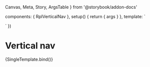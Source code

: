   Canvas,
  Meta,
  Story,
  ArgsTable
} from '@storybook/addon-docs'

  components: { RplVerticalNav },
  setup() {
    return { args }
  },
  template: `
  <div class="rpl-storybook__page rpl-grid">
    <div class="rpl-col-12 rpl-col-4-m">
      <RplVerticalNav v-bind="args" />
    </div>
  </div>
  `
})

<Meta title='Core/Navigation/Vertical navigation' component={RplVerticalNav} />

# Vertical nav

<ArgsTable of={RplVerticalNav} />

<Canvas>
  <Story
    name='Vertical navigation'
    play={a11yStoryCheck}
    args={{
      title: 'Section name',
      items: [
        { id: '1', text: 'First level', active: true, items: [
          { id: '2', text: 'First level repeat', url: '#' },
          { id: '3', text: 'Second level', url: '#', items: [
            { id: '4', text: 'Third level link with some text that will need to wrap', url: '#', items: [
              { id: '5', text: 'Fourth level', url: '#' }
            ]}
          ]},
          { id: '6', text: 'Second level active', url: '#', active: true },
          { id: '7', text: 'Second level', url: '#' }
        ]},
        { id: '8', text: 'First level', items: [
          { id: '9', text: 'First level repeat', url: '#' },
          { id: '10', text: 'Second level', url: '#', items: [
            { id: '11', text: 'Third level link with some text that will need to wrap', url: '#', items: [
              { id: '12', text: 'Fourth level', url: '#' }
            ]}
          ]},
          { id: '13', text: 'Second level', url: '#' },
          { id: '14', text: 'Second level', url: '#' }
        ]},
        { id: '15', text: 'First level no children', url: '#' },
        { id: '16', text: 'First level no children active', url: '#', active: true },
        { id: '17', text: 'First level', items: [
          { id: '18', text: 'First level repeat', url: '#' },
          { id: '19', text: 'Second level', url: '#', items: [
            { id: '20', text: 'Third level link with some text that will need to wrap', url: '#', items: [
              { id: '21', text: 'Fourth level', url: '#' }
            ]}
          ]},
          { id: '22', text: 'Second level', url: '#' },
          { id: '23', text: 'Second level', url: '#' }
        ]},
      ]
    }}
  >
    {SingleTemplate.bind()}
  </Story>
</Canvas>

